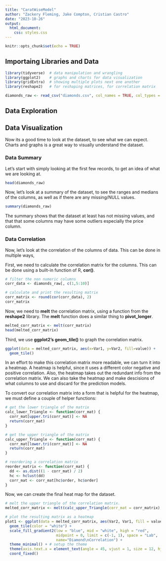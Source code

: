 ```yaml
---
title: "CaratWiseModel"
author: "Zackery Fleming, Jake Compton, Cristian Castro"
date: "2023-10-26"
output:
  html_document:
    css: styles.css
---
```


```r
knitr::opts_chunk$set(echo = TRUE)
```


## Importaing Libraries and Data

```r
library(tidyverse)  # data manipulation and wrangling
library(ggplot2)    # graphs and charts for data visualization
library(gridExtra)  # showing multiple plots next one another
library(reshape2)   # for reshaping matrices, for correlation matrix

diamonds_raw <- read_csv("diamonds.csv", col_names = TRUE, col_types = "ncccnnnnnn")
```



## Data Exploration




## Data Visualization

Now its a good time to look at the dataset, to see what we can expect. Charts and graphs is a great way to visually understand the dataset.

### Data Summary

Let's start with simply looking at the first few records, to get an idea of what we are looking at.
```r
head(diamonds_raw)
```


Now, let's look at a summary of the dataset, to see the ranges and medians of the columns, as well as if there are any missing/NULL values. 
```r
summary(diamonds_raw)
```
The summary shows that the dataset at least has not missing values, and that that some columns may have some outliers especially the price column.


### Data Correlation

Now, let's look at the correlation of the columns of data. This can be done in multiple ways, 

First, we need to calculate the correlation matrix for the columns. This can be done using a built-in function of R, **cor()**.
```r
# filter the non numeric columns
corr_data <- diamonds_raw[, c(1,5:10)]

# calculate and print the resulting matrix
corr_matrix <- round(cor(corr_data), 2)
corr_matrix
```

Now, we need to **melt** the correlation matrix, using a function from the **reshape2** library. The **melt** function does a similar thing to **pivot_longer**.
```r
melted_corr_matrix <- melt(corr_matrix)
head(melted_corr_matrix)
```

Third, we use **ggplot2's geom_tile()** to graph the correlation matrix.
```r
ggplot(data = melted_corr_matrix, aes(x=Var1, y=Var2, fill=value)) +
  geom_tile()
```

In an effort to make this correlation matrix more readable, we can turn it into a heatmap. A heatmap is helpful, since it uses a different color negative and positive correlation. Also, the heatmap takes out the redundant info from the correlation matrix. We can also take the heatmap and make descisions of what columns to use and discard for the prediction models.

To convert our correlation matrix into a form that is helpful for the heatmap, we must define a couple of helper functions:
```r
# get the lower triangle of the matrix
calc_lower_Triangle <- function(corr_mat) {
  corr_mat[upper.tri(corr_mat)] <- NA
  return(corr_mat)
}

# get the upper triangle of the matrix
calc_upper_Triangle <- function(corr_mat) {
  corr_mat[lower.tri(corr_mat)] <- NA
  return(corr_mat)
}

# reordering a correlation matrix
reorder_matrix <- function(corr_mat) {
  dd <- as.dist((1 - corr_mat) / 2)
  hc <- hclust(dd)
  corr_mat <- corr_mat[hc$order, hc$order]
}
```

Now, we can create the final heat map for the dataset. 
```r
# melt the upper triangle of the correlation matrix.
melted_corr_matrix <- melt(calc_upper_Triangle(corr_mat = corr_matrix), na.rm = TRUE)

# plot the resulting matrix as a heatmap
plot1 <- ggplot(data = melted_corr_matrix, aes(Var2, Var1, fill = value)) + 
  geom_tile(color = "white") + 
  scale_fill_gradient2(low = "blue", mid = "white", high = "red",       # setup the colors
                       midpoint = 0, limit = c(-1, 1), space = "Lab",   # setup the ranges
                       name="Diamond\nCorrelation") +                   # title of graph
  theme_minimal() + # setup the theme
  theme(axis.text.x = element_text(angle = 45, vjust = 1, size = 12, hjust = 1)) + 
  coord_fixed()
```















